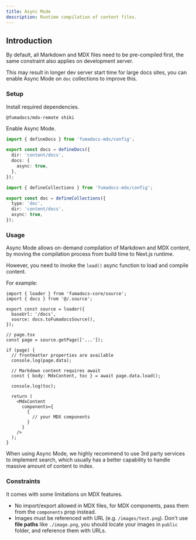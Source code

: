 ```yaml
---
title: Async Mode
description: Runtime compilation of content files.
---
```


## Introduction

By default, all Markdown and MDX files need to be pre-compiled first, the same constraint also applies on development server.

This may result in longer dev server start time for large docs sites, you can enable Async Mode on `doc` collections to improve this.

### Setup

Install required dependencies.

```package-install
@fumadocs/mdx-remote shiki
```

Enable Async Mode.

```ts tab="Docs Collection"
import { defineDocs } from 'fumadocs-mdx/config';

export const docs = defineDocs({
  dir: 'content/docs',
  docs: {
    async: true,
  },
});
```

```ts tab="Doc Collection"
import { defineCollections } from 'fumadocs-mdx/config';

export const doc = defineCollections({
  type: 'doc',
  dir: 'content/docs',
  async: true,
});
```

### Usage

Async Mode allows on-demand compilation of Markdown and MDX content, by moving the compilation process from build time to Next.js runtime.

However, you need to invoke the `load()` async function to load and compile content.

For example:

```tsx title="lib/source.ts"
import { loader } from 'fumadocs-core/source';
import { docs } from '@/.source';

export const source = loader({
  baseUrl: '/docs',
  source: docs.toFumadocsSource(),
});

// page.tsx
const page = source.getPage(['...']);

if (page) {
  // frontmatter properties are available
  console.log(page.data);

  // Markdown content requires await
  const { body: MdxContent, toc } = await page.data.load();

  console.log(toc);

  return (
    <MdxContent
      components={
        {
          // your MDX components
        }
      }
    />
  );
}
```

When using Async Mode, we highly recommend to use 3rd party services to implement search, which usually has a better capability to handle massive amount of content to index.

### Constraints

It comes with some limitations on MDX features.

- No import/export allowed in MDX files, for MDX components, pass them from the `components` prop instead.
- Images must be referenced with URL (e.g. `/images/test.png`). Don't use **file paths** like `./image.png`, you should locate your images in `public` folder, and reference them with URLs.
